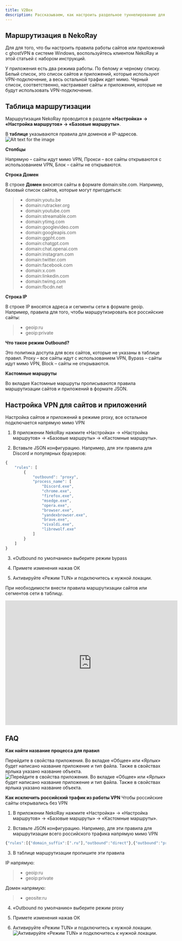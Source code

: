 ```yaml
---
title: V2Box
description: Рассказываем, как настроить раздельное туннелирование для нужных приложений или сайтов в клиенте NekoRay
---
```





## Маршрутизация в NekoRay

Для для того, что бы настроить правила работы сайтов или приложений с ghostVPN в системе Windows, воспользуйтесь клиентом NekoRay и этой статьей с набором инструкций.

У приложения есть два режима работы. По белому и черному списку. Белый список, это список сайтов и приложений, которые используют VPN-подключение, а весь остальной трафик идет мимо. Черный список, соответственно, настраивает сайты и приложения, которые не будут использовать VPN-подключение.

## Таблица маршрутизации

Маршрутизация NekoRay проводится в разделе <b>«Настройка» → «Настройка маршрутов» → «Базовые маршруты»</b>.

В <b>таблице</b> указываются правила для доменов и IP-адресов.
![Alt text for the image](https://vpnghost.space/manual/neko1.avif)

<b>Столбцы</b>

Напрямую – сайты идут мимо VPN, Прокси – все сайты открываются с использованием VPN, Блок – сайты не открываются.

<b>Строка Домен</b>

В строке <b>Домен</b> вносятся сайты в формате domain:site.com. Например, базовый список сайтов, которые могут пригодиться:
>- domain:youtu.be 
>- domain:rutracker.org 
>- domain:youtube.com
>- domain:streamable.com
>- domain:ytimg.com
>- domain:googlevideo.com
>- domain:googleapis.com
>- domain:ggpht.com
>- domain:chatgpt.com
>- domain:chat.openai.com
>- domain:instagram.com
>- domain:twitter.com
>- domain:facebook.com
>- domain:x.com
>- domain:linkedin.com
>- domain:twimg.com
>- domain:fbcdn.net

<b>Строка IP</b>

В строке IP вносятся адреса и сегменты сети в формате geoip. Например, правила для того, чтобы маршрутизировать все российские сайты:
>- geoip:ru
>- geoip:private

<b>Что такое режим Outbound?</b>

Это политика доступа для всех сайтов, которые не указаны в таблице правил.
Proxy – все сайты идут с использованием VPN, Bypass – сайты идут мимо VPN, Block – сайты не открываются.


<b>Кастомные маршруты</b>

Во вкладке Кастомные маршруты прописываются правила маршрутизации сайтов и приложений в формате JSON.

## Настройка VPN для сайтов и приложений

Настройка сайтов и приложений в режиме proxy, все остальное подключается напрямую мимо VPN

1. В приложении NekoRay нажмите «Настройка» → «Настройка маршрутов» → «Базовые маршруты» → «Кастомные маршруты».

2. Вставьте JSON конфигурацию. Например, для эти правила для Discord и популярных браузеров:

```jsx {} showLineNumbers
{
    "rules": [
        {
            "outbound": "proxy",
            "process_name": [
                "Discord.exe",
                "chrome.exe",
                "firefox.exe",
                "msedge.exe",
                "opera.exe",
                "browser.exe",
                "yandexbrowser.exe",
                "brave.exe",
                "vivaldi.exe",
                "librewolf.exe"
            ]
        }
    ]
}
```

3. «Outbound по умолчанию» выберите режим bypass

4. Примете изменения нажав ОК

5. Активируйте «Режим TUN» и подключитесь к нужной локации.

При необходимости внести правила маршрутизации сайтов или сегментов сети в таблицу.

<center><iframe
  width="540"
  height="390"
  src="https://vpnghost.space/manual/neko2.mp4"
  frameborder="0"
  allow="accelerometer; autoplay; clipboard-write; encrypted-media; gyroscope; picture-in-picture; fullscreen;"
  allowfullscreen
></iframe>
</center>

## FAQ

<b>Как найти название процесса для правил</b>

Перейдите в свойства приложения. Во вкладке «Общее» или «Ярлык» будет написано название приложение и тип файла. Также в свойствах ярлыка указано название объекта.
![Перейдите в свойства приложения. Во вкладке «Общее» или «Ярлык» будет написано название приложение и тип файла. Также в свойствах ярлыка указано название объекта.](https://vpnghost.space/manual/neko1.avif)

<b>Как исключить российский трафик из работы VPN</b>
Чтобы российские сайты открывались без VPN

1. В приложении NekoRay нажмите «Настройка» → «Настройка маршрутов» → «Базовые маршруты» → «Кастомные маршруты».

2. Вставьте JSON конфигурацию. Например, для эти правила для маршрутизации всего российского трафика напрямую мимо VPN

```jsx {} showLineNumbers
{"rules":[{"domain_suffix":[".ru"],"outbound":"direct"},{"outbound":"proxy"}]}
```

3. В таблице маршрутизации пропишите эти правила

IP напрямую:
>- geoip:ru 
>- geoip:private

Домен напрямую:
>- geosite:ru

4. «Outbound по умолчанию» выберите режим proxy

5. Примете изменения нажав ОК

6. Активируйте «Режим TUN» и подключитесь к нужной локации.
![Активируйте «Режим TUN» и подключитесь к нужной локации.](https://vpnghost.space/manual/neko4.avif)

